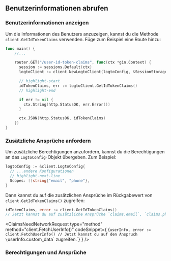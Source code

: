

## Benutzerinformationen abrufen

### Benutzerinformationen anzeigen

Um die Informationen des Benutzers anzuzeigen, kannst du die Methode `client.GetIdTokenClaims` verwenden. Füge zum Beispiel eine Route hinzu:

```go title="main.go"
func main() {
    //...

    router.GET("/user-id-token-claims", func(ctx *gin.Context) {
      session := sessions.Default(ctx)
      logtoClient := client.NewLogtoClient(logtoConfig, &SessionStorage{session: session})

      // highlight-start
      idTokenClaims, err := logtoClient.GetIdTokenClaims()
      // highlight-end

      if err != nil {
        ctx.String(http.StatusOK, err.Error())
      }

      ctx.JSON(http.StatusOK, idTokenClaims)
    })
}
```

### Zusätzliche Ansprüche anfordern

<FindUserInfoMissing method="client.GetIdTokenClaims()" />

<ScopesAndClaimsIntroduction />

Um zusätzliche Berechtigungen anzufordern, kannst du die Berechtigungen an das `LogtoConfig`-Objekt übergeben. Zum Beispiel:

```go title="main.go"
logtoConfig := &client.LogtoConfig{
  // ...andere Konfigurationen
  // highlight-next-line
  Scopes: []string{"email", "phone"},
}
```

Dann kannst du auf die zusätzlichen Ansprüche im Rückgabewert von `client.GetIdTokenClaims()` zugreifen:

```go
idTokenClaims, error := client.GetIdTokenClaims()
// Jetzt kannst du auf zusätzliche Ansprüche `claims.email`, `claims.phone` usw. zugreifen.
```

<ClaimsNeedNetworkRequest
  type="method"
  method="client.FetchUserInfo()"
  codeSnippet={
    <CodeBlock language="go">{`userInfo, error := client.FetchUserInfo()
// Jetzt kannst du auf den Anspruch \`userInfo.custom_data\` zugreifen.`}</CodeBlock>
  }
/>

### Berechtigungen und Ansprüche

<ScopesAndClaims />
